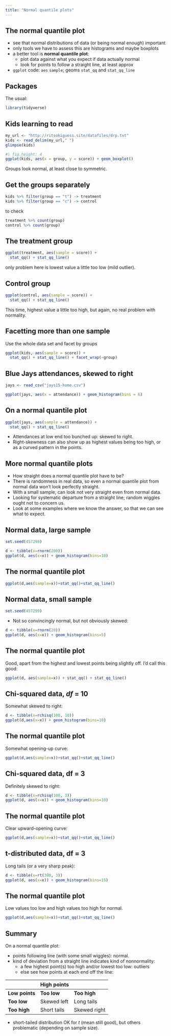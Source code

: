```yaml
---
title: "Normal quantile plots"
---
```


## The normal quantile plot

-   see that normal distributions of data (or being normal enough)
    important
-   only tools we have to assess this are histograms and maybe boxplots
-   a better tool is **normal quantile plot**:
    -   plot data against what you expect if data actually normal
    -   look for points to follow a straight line, at least approx
-   `ggplot` code: `aes` `sample`; geoms `stat_qq` and `stat_qq_line`

## Packages

The usual:

```r
library(tidyverse)
```

## Kids learning to read

```r
my_url <- "http://ritsokiguess.site/datafiles/drp.txt"
kids <- read_delim(my_url," ")
glimpse(kids)
```

```r
#| fig.height: 4
ggplot(kids, aes(x = group, y = score)) + geom_boxplot()
```

Groups look normal, at least close to symmetric.

## Get the groups separately

```r
kids %>% filter(group == "t") -> treatment
kids %>% filter(group == "c") -> control
```

to check

```r
treatment %>% count(group)
control %>% count(group)
```

## The treatment group

```r
ggplot(treatment, aes(sample = score)) + 
  stat_qq() + stat_qq_line()
```

only problem here is lowest value a little too low (mild outlier).

## Control group

```r
ggplot(control, aes(sample = score)) + 
  stat_qq() + stat_qq_line()
```

This time, highest value a little too high, but again, no real problem
with normality.

## Facetting more than one sample

Use the whole data set and facet by groups

```r
ggplot(kids, aes(sample = score)) + 
  stat_qq() + stat_qq_line() + facet_wrap(~group)
```

## Blue Jays attendances, skewed to right

```r
jays <- read_csv("jays15-home.csv")
```

```r
ggplot(jays, aes(x = attendance)) + geom_histogram(bins = 6)
```

## On a normal quantile plot

```r
ggplot(jays, aes(sample = attendance)) + 
  stat_qq() + stat_qq_line()
```

-   Attendances at low end too bunched up: skewed to right.
-   Right-skewness can also show up as highest values being too high, or
    as a curved pattern in the points.

## More normal quantile plots

-   How straight does a normal quantile plot have to be?
-   There is randomness in real data, so even a normal quantile plot
    from normal data won't look perfectly straight.
-   With a small sample, can look not very straight even from normal
    data.
-   Looking for systematic departure from a straight line; random
    wiggles ought not to concern us.
-   Look at some examples where we know the answer, so that we can see
    what to expect.

## Normal data, large sample

```r
set.seed(457299)
```

```r
d <- tibble(x=rnorm(200))
ggplot(d, aes(x=x)) + geom_histogram(bins=10)
```

## The normal quantile plot

```r
ggplot(d,aes(sample=x))+stat_qq()+stat_qq_line()
```

## Normal data, small sample

```r
set.seed(457299)
```

-   Not so convincingly normal, but not obviously skewed:

```r
d <- tibble(x=rnorm(20))
ggplot(d, aes(x=x)) + geom_histogram(bins=5)
```

## The normal quantile plot

Good, apart from the highest and lowest points being slightly off. I'd
call this good:

```r
ggplot(d, aes(sample=x)) + stat_qq() + stat_qq_line()
```

## Chi-squared data, *df* = 10

Somewhat skewed to right:

```r
d <- tibble(x=rchisq(100, 10))
ggplot(d,aes(x=x)) + geom_histogram(bins=10)
```

## The normal quantile plot

Somewhat opening-up curve:

```r
ggplot(d,aes(sample=x))+stat_qq()+stat_qq_line()
```

## Chi-squared data, df = 3

Definitely skewed to right:

```r
d <- tibble(x=rchisq(100, 3))
ggplot(d, aes(x=x)) + geom_histogram(bins=10)
```

## The normal quantile plot

Clear upward-opening curve:

```r
ggplot(d,aes(sample=x))+stat_qq()+stat_qq_line()
```

## t-distributed data, df = 3

Long tails (or a very sharp peak):

```r
d <- tibble(x=rt(300, 3))
ggplot(d, aes(x=x)) + geom_histogram(bins=15)
```

## The normal quantile plot

Low values too low and high values too high for normal.

```r
ggplot(d,aes(sample=x))+stat_qq()+stat_qq_line()
```

## Summary

On a normal quantile plot:

-   points following line (with some small wiggles): normal.
-   kind of deviation from a straight line indicates kind of
    nonnormality:
    -   a few highest point(s) too high and/or lowest too low: outliers
    -   else see how points at each end off the line:

|                | High points |              |
|----------------|-------------|--------------|
| **Low points** | **Too low** | **Too high** |
| **Too low**    | Skewed left | Long tails   |
| **Too high**   | Short tails | Skewed right |

-   short-tailed distribution OK for $t$ (mean still good), but others
    problematic (depending on sample size).
